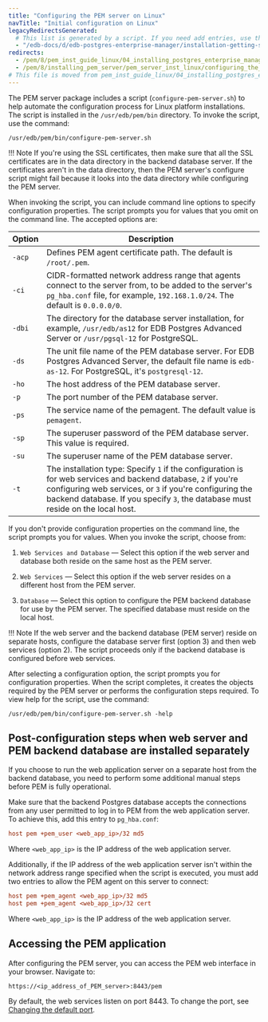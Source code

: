 ```yaml
---
title: "Configuring the PEM server on Linux"
navTitle: "Initial configuration on Linux"
legacyRedirectsGenerated:
  # This list is generated by a script. If you need add entries, use the `legacyRedirects` key.
  - "/edb-docs/d/edb-postgres-enterprise-manager/installation-getting-started/linux-installation-guide/8.0/configuring_the_pem_server_on_linux.html"
redirects:
  - /pem/8/pem_inst_guide_linux/04_installing_postgres_enterprise_manager/05_configuring_the_pem_server_on_linux/
  - /pem/8/installing_pem_server/pem_server_inst_linux/configuring_the_pem_server_on_linux/
# This file is moved from pem_inst_guide_linux/04_installing_postgres_enterprise_manager
---
```


The PEM server package includes a script (`configure-pem-server.sh`) to help automate the configuration process for Linux platform installations. The script is installed in the `/usr/edb/pem/bin` directory. To invoke the script, use the command:

```shell
/usr/edb/pem/bin/configure-pem-server.sh
```

!!! Note
    If you're using the SSL certificates, then make sure that all the SSL certificates are in the data directory in the backend database server. If the certificates aren't in the data directory, then the PEM server's configure script might fail because it looks into the data directory while configuring the PEM server.


When invoking the script, you can include command line options to specify configuration properties. The script prompts you for values that you omit on the command line. The accepted options are:

| Option | Description                                                                                                                                                                                                                                                         |
| ---------- | ----------------------------------------------------------------------------------------------------------------------------------------------------------------------------------------------------------------------------------------------------------------------- |
| `-acp`     | Defines PEM agent certificate path. The default is `/root/.pem`.                                                                                                                                                                                                        |
| `-ci`      | CIDR-formatted network address range that agents connect to the server from, to be added to the server's `pg_hba.conf` file, for example, `192.168.1.0/24`. The default is `0.0.0.0/0`.                                                                            |
| `-dbi`     | The directory for the database server installation, for example, `/usr/edb/as12` for EDB Postgres Advanced Server or `/usr/pgsql-12` for PostgreSQL.                                                                                                                                 |
| `-ds`      | The unit file name of the PEM database server. For EDB Postgres Advanced Server, the default file name is `edb-as-12`. For PostgreSQL, it's `postgresql-12`.                                                                                                                        |
| `-ho`      | The host address of the PEM database server.                                                                                                                                                                                                                            |
| `-p`       | The port number of the PEM database server.                                                                                                                                                                                                                             |
| `-ps`      | The service name of the pemagent. The default value is `pemagent`.                                                                                                                                                                                                      |
| `-sp`      | The superuser password of the PEM database server. This value is required.                                                                                                                                                                                              |
| `-su`      | The superuser name of the PEM database server.                                                                                                                                                                                                                          |
| `-t`       | The installation type: Specify `1` if the configuration is for web services and backend database, `2` if you're configuring web services, or `3` if you're configuring the backend database. If you specify `3`, the database must reside on the local host. |

If you don't provide configuration properties on the command line, the script prompts you for values. When you invoke the script, choose from:

1.  `Web Services and Database` &mdash; Select this option if the web server and database both reside on the same host as the PEM server.

2.  `Web Services` &mdash; Select this option if the web server resides on a different host from the PEM server.

3.  `Database` &mdash; Select this option to configure the PEM backend database for use by the PEM server. The specified database must reside on the local host.

!!! Note
    If the web server and the backend database (PEM server) reside on separate hosts, configure the database server first (option 3) and then web services (option 2). The script proceeds only if the backend database is configured before web services.

After selecting a configuration option, the script prompts you for configuration properties. When the script completes, it creates the objects required by the PEM server or performs the configuration steps required. To view help for the script, use the command:

```shell
/usr/edb/pem/bin/configure-pem-server.sh -help
```

## Post-configuration steps when web server and PEM backend database are installed separately

If you choose to run the web application server on a separate host from the backend database, you need to perform some additional manual steps before PEM is fully operational.

Make sure that the backend Postgres database accepts the connections from any user permitted to log in to PEM from the web application server. To achieve this, add this entry to `pg_hba.conf`: 

```ini
host pem +pem_user <web_app_ip>/32 md5
```

Where `<web_app_ip>` is the IP address of the web application server.

Additionally, if the IP address of the web application server isn't within the network address range specified when the script is executed, you must add two entries to allow the PEM agent on this server to connect:

```ini
host pem +pem_agent <web_app_ip>/32 md5
host pem +pem_agent <web_app_ip>/32 cert
```

Where `<web_app_ip>` is the IP address of the web application server.

## Accessing the PEM application

After configuring the PEM server, you can access the PEM web interface in your browser. Navigate to:

```text
https://<ip_address_of_PEM_server>:8443/pem
```

By default, the web services listen on port 8443. To change the port, see [Changing the default port](/pem/8/changing_default_port).
